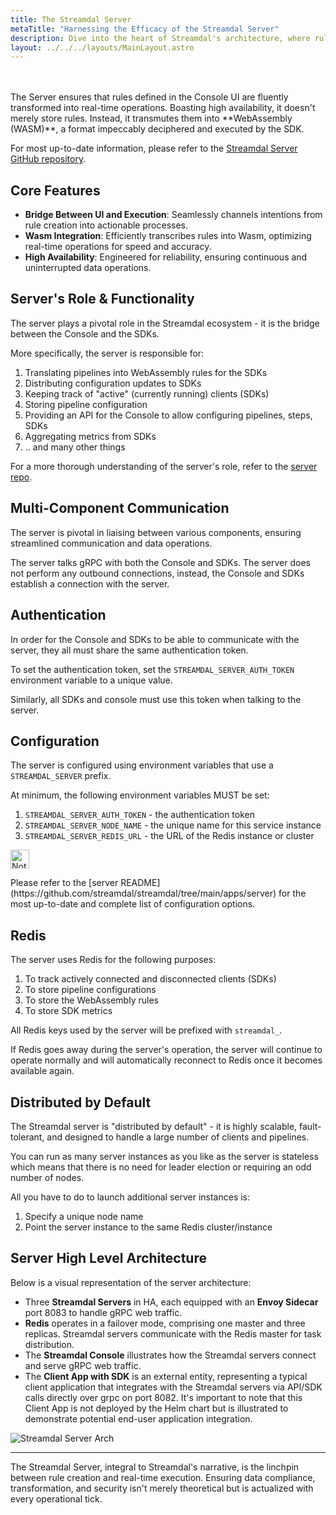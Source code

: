 ```yaml
---
title: The Streamdal Server
metaTitle: "Harnessing the Efficacy of the Streamdal Server"
description: Dive into the heart of Streamdal's architecture, where rules converge with real-time execution.
layout: ../../../layouts/MainLayout.astro
---
```



<Changes />

<br />
<br />
The Server ensures that rules defined in the Console UI are fluently transformed into real-time operations. Boasting high availability, it doesn't merely store rules. Instead, it transmutes them into **WebAssembly (WASM)**, a format impeccably deciphered and executed by the SDK.

For most up-to-date information, please refer to the [Streamdal Server GitHub repository](https://github.com/streamdal/streamdal/tree/main/apps/server).

## Core Features

- **Bridge Between UI and Execution**: Seamlessly channels intentions from rule creation into actionable processes.
- **Wasm Integration**: Efficiently transcribes rules into Wasm, optimizing real-time operations for speed and accuracy.
- **High Availability**: Engineered for reliability, ensuring continuous and uninterrupted data operations.

## Server's Role & Functionality

The server plays a pivotal role in the Streamdal ecosystem - it is the bridge between the Console and the SDKs.

More specifically, the server is responsible for:

1. Translating pipelines into WebAssembly rules for the SDKs
2. Distributing configuration updates to SDKs
3. Keeping track of "active" (currently running) clients (SDKs)
4. Storing pipeline configuration
5. Providing an API for the Console to allow configuring pipelines, steps, SDKs
6. Aggregating metrics from SDKs
7. .. and many other things

For a more thorough understanding of the server's role, refer to the [server repo](https://github.com/streamdal/streamdal/tree/main/apps/server).

## Multi-Component Communication

The server is pivotal in liaising between various components, ensuring streamlined communication and data operations.

The server talks gRPC with both the Console and SDKs. The server does not perform any outbound connections, instead, the Console and SDKs establish a connection with the server.

## Authentication

In order for the Console and SDKs to be able to communicate with the server, they all must share the same authentication token.

To set the authentication token, set the `STREAMDAL_SERVER_AUTH_TOKEN` environment variable to a unique value.

Similarly, all SDKs and console must use this token when talking to the server.

## Configuration

The server is configured using environment variables that use a `STREAMDAL_SERVER` prefix.

At minimum, the following environment variables MUST be set:

1. `STREAMDAL_SERVER_AUTH_TOKEN` - the authentication token
2. `STREAMDAL_SERVER_NODE_NAME` - the unique name for this service instance
3. `STREAMDAL_SERVER_REDIS_URL` - the URL of the Redis instance or cluster

<Notification type="note">
    <img src={info} alt="Note" width="30px" height="30px" />
    <div class="prose-md prose-p:my-2 prose-a:text-purple-dark prose-a:underline">
        <p>Please refer to the [server README](https://github.com/streamdal/streamdal/tree/main/apps/server) for the most up-to-date and complete list of configuration options.</p>
    </div>
</Notification>

## Redis

The server uses Redis for the following purposes:

1. To track actively connected and disconnected clients (SDKs)
2. To store pipeline configurations
3. To store the WebAssembly rules
4. To store SDK metrics

All Redis keys used by the server will be prefixed with `streamdal_`.

If Redis goes away during the server's operation, the server will continue to operate normally and will automatically reconnect to Redis once it becomes available again.

## Distributed by Default

The Streamdal server is "distributed by default" - it is highly scalable, fault-tolerant, and designed to handle a large number of clients and pipelines.

You can run as many server instances as you like as the server is stateless which means that there is no need for leader election or requiring an odd number of nodes.

All you have to do to launch additional server instances is:

1. Specify a unique node name
2. Point the server instance to the same Redis cluster/instance

## Server High Level Architecture

Below is a visual representation of the server architecture:

- Three **Streamdal Servers** in HA, each equipped with an **Envoy Sidecar** port 8083 to handle gRPC web traffic.
- **Redis** operates in a failover mode, comprising one master and three replicas. Streamdal servers communicate with the Redis master for task distribution.
- The **Streamdal Console** illustrates how the Streamdal servers connect and serve gRPC web traffic.
- The **Client App with SDK** is an external entity, representing a typical client application that integrates with the Streamdal servers via API/SDK calls directly over grpc on port 8082. It's important to note that this Client App is not deployed by the Helm chart but is illustrated to demonstrate potential end-user application integration.


<img src={serverDiagram} alt="Streamdal Server Arch" />

---

The Streamdal Server, integral to Streamdal's narrative, is the linchpin between rule creation and real-time execution. Ensuring data compliance, transformation, and security isn't merely theoretical but is actualized with every operational tick.
